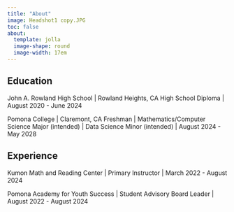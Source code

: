 ```yaml
---
title: "About"
image: Headshot1 copy.JPG
toc: false
about:
  template: jolla
  image-shape: round
  image-width: 17em
---
```


## Education

John A. Rowland High School \| Rowland Heights, CA High School Diploma \| August 2020 - June 2024

Pomona College \| Claremont, CA Freshman \| Mathematics/Computer Science Major (intended) \| Data Science Minor (intended) \| August 2024 - May 2028

## Experience

Kumon Math and Reading Center \| Primary Instructor \| March 2022 - August 2024

Pomona Academy for Youth Success \| Student Advisory Board Leader \| August 2022 - August 2024
